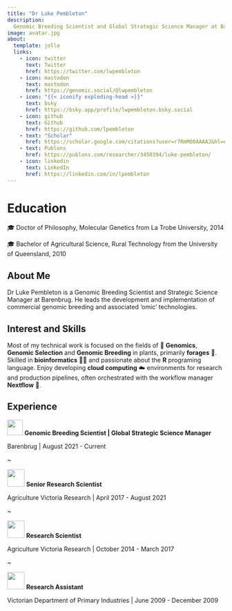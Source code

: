```yaml
---
title: "Dr Luke Pembleton"
description:
  Genomic Breeding Scientist and Global Strategic Science Manager at Barenbrug.
image: avatar.jpg
about:
  template: jolla
  links:
    - icon: twitter
      text: Twitter
      href: https://twitter.com/lwpembleton
    - icon: mastodon
      text: mastodon
      href: https://genomic.social/@lwpembleton
    - icon: "{{< iconify exploding-head >}}"
      text: bsky
      href: https://bsky.app/profile/lwpembleton.bsky.social
    - icon: github
      text: Github
      href: https://github.com/lpembleton
    - text: "Scholar"
      href: https://scholar.google.com/citations?user=r7RmM00AAAAJ&hl=en
    - text: Publons
      href: https://publons.com/researcher/3450394/luke-pembleton/
    - icon: linkedin
      text: LinkedIn
      href: https://linkedin.com/in/lpembleton
---
```


# Education

🎓 Doctor of Philosophy, Molecular Genetics from La Trobe University, 2014

🎓 Bachelor of Agricultural Science, Rural Technology from the University of Queensland, 2010

## About Me

Dr Luke Pembleton is a Genomic Breeding Scientist and Strategic Science Manager at Barenbrug. He leads the development and implementation of commercial genomic breeding and associated 'omic' technologies.

## Interest and Skills

Most of my technical work is focused on the fields of 🧬 **Genomics**, **Genomic Selection** and **Genomic Breeding** in plants, primarily **forages** 🌱. Skilled in **bioinformatics** 👨‍💻 and passionate about the **R** programing language. Enjoy developing **cloud computing** ☁️ environments for research and production pipelines, often orchestrated with the workflow manager **Nextflow** 🔂.

## Experience

![](images/Barenbrug.svg){width="36"} **Genomic Breeding Scientist \| Global Strategic Science Manager**

Barenbrug \| August 2021 - Current

\~

![](images/AgVic.svg){width="40"} **Senior Research Scientist**

Agriculture Victoria Research \| April 2017 - August 2021

\~

![](images/AgVic.svg){width="40"} **Research Scientist**

Agriculture Victoria Research \| October 2014 - March 2017

\~

![](images/DPI.svg){width="40"} **Research Assistant**

Victorian Department of Primary Industries \| June 2009 - December 2009
